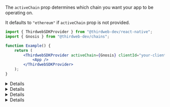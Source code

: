 
The `activeChain` prop determines which chain you want your app to be operating on.

It defaults to `"ethereum"` if `activeChain` prop is not provided.

```jsx
import { ThirdwebSDKProvider } from "@thirdweb-dev/react-native";
import { Gnosis } from "@thirdweb-dev/chains";

function Example() {
	return (
		<ThirdwebSDKProvider activeChain={Gnosis} clientId="your-client-id">
			<App />
		</ThirdwebSDKProvider>
	);
}
```

<Details id="using-default-chain" summary="Using a default supported chain">

If you are using one of our <a href="#default-chains">default chains</a>, provide the name of the chain as a `string` to the `activeChain` prop.

<DefaultChainsMDX />

```jsx
import { ThirdwebSDKProvider } from "@thirdweb-dev/react-native";

function App() {
	return (
		<ThirdwebSDKProvider activeChain="ethereum" clientId="your-client-id">
			<YourApp />
		</ThirdwebSDKProvider>
	);
}
```

</Details>

<Details id="using-chains-package" summary="Import a chain from chains package">

If the chain you are looking for is not one of default supported chains, you can import a chain from the [@thirdweb-dev/chains](https://github.com/thirdweb-dev/js/tree/v4/legacy_packages/chains) package which has 1000+ chains.

```jsx
import { ThirdwebSDKProvider } from "@thirdweb-dev/react-native";
import { <chain_id> } from "@thirdweb-dev/chains";

function App() {
	return (
		<ThirdwebSDKProvider activeChain={<chain_id>} clientId="your-client-id">
			<YourApp />
		</ThirdwebSDKProvider>
	);
}
```

### Override Default Values

Override the default values (such as an RPC URL) for any given chain.

<Callout variant='info'>
By default, the `@thirdweb-dev/chains` provides free-to-use RPCs. No configuration required!

[View the default RPC URLs for each network](https://github.com/thirdweb-dev/js/tree/v4/legacy_packages/chains/chains).

</Callout>

Using the [spread syntax](https://developer.mozilla.org/en-US/docs/Web/JavaScript/Reference/Operators/Spread_syntax),
you can override any properties of a chain, such as the `rpc` field.

```jsx
import { ThirdwebSDKProvider } from "@thirdweb-dev/react-native";
import { <chain_id> } from "@thirdweb-dev/chains";

const activeChain = {
	...<chain_id>,
	rpc: ["https://<your-rpc-to-use>.com"], // Override the "rpc" field.
	// ... Override any other fields you want to customize.
};

const App = () => {
	return (
		<ThirdwebSDKProvider activeChain={activeChain}>
			<YourApp />
		</ThirdwebSDKProvider>
	);
};
```

</Details>

<Details id="create-custom-chain" summary="Specify a custom chain">

If your chain is not included in the `@thirdweb-dev/chains` package,
you can provide the chain information yourself to the `activeChain` prop.

```jsx
import { ThirdwebSDKProvider } from "@thirdweb-dev/react-native";

const customChain = {
	// Required information for connecting to the network
	chainId: 59140, // Chain ID of the network
	rpc: ["<your-rpc-url-here>"], // Array of RPC URLs to use

	// Information for adding the network to your wallet (how it will appear for first time users) === \\
	// Information about the chain's native currency (i.e. the currency that is used to pay for gas)
	nativeCurrency: {
		decimals: 18,
		name: "Consensys ETH",
		symbol: "crETH",
	},
	shortName: "czkevm", // Display value shown in the wallet UI
	slug: "consensys", // Display value shown in the wallet UI
	testnet: true, // Boolean indicating whether the chain is a testnet or mainnet
	chain: "ConsenSys", // Name of the network
	name: "ConsenSys zkEVM Testnet", // Name of the network
};

const App = () => {
	return (
		<ThirdwebSDKProvider activeChain={customChain}>
			<YourApp />
		</ThirdwebSDKProvider>
	);
};
```

</Details>

<Details summary="Local Node" id='local-node'>

If you are running a local node using a tool such as [Hardhat](https://hardhat.org/hardhat-network/docs/overview) or
[Anvil](https://github.com/foundry-rs/foundry/blob/master/anvil/README.md),
provide `"localhost"` as the `activeChain` prop, (or `Localhost` imported from `@thirdweb-dev/chains`).

[Deploy](/contracts/deploy/overview) or [import](https://thirdweb.com/dashboard/contracts) your contracts to the dashboard to interact with them.

```jsx
import { ThirdwebSDKProvider } from "@thirdweb-dev/react-native";

function MyApp() {
	return (
		<ThirdwebSDKProvider activeChain="localhost">
			<YourApp />
		</ThirdwebSDKProvider>
	);
}
```

</Details>
